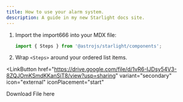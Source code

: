 ```yaml
---
title: How to use your alarm system.
description: A guide in my new Starlight docs site.
---
```


<Steps>

1. Import the import666 into your MDX file:

   ```js
   import { Steps } from '@astrojs/starlight/components';
   ```

2. Wrap `<Steps>` around your ordered list items.

</Steps>

<LinkButton
  href="https://drive.google.com/file/d/1vR6-IJDsy54V3-8ZQJOmKSmdKKanSiT8/view?usp=sharing"
  variant="secondary"
  icon="external"
  iconPlacement="start"
>
  Download File here
</LinkButton>
